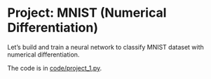 # Project: MNIST (Numerical Differentiation)

Let's build and train a neural network to classify MNIST dataset with numerical differentiation.

The code is in [code/project_1.py](https://github.com/flujoo/learning-deep-learning/blob/master/code/project_1.py).

